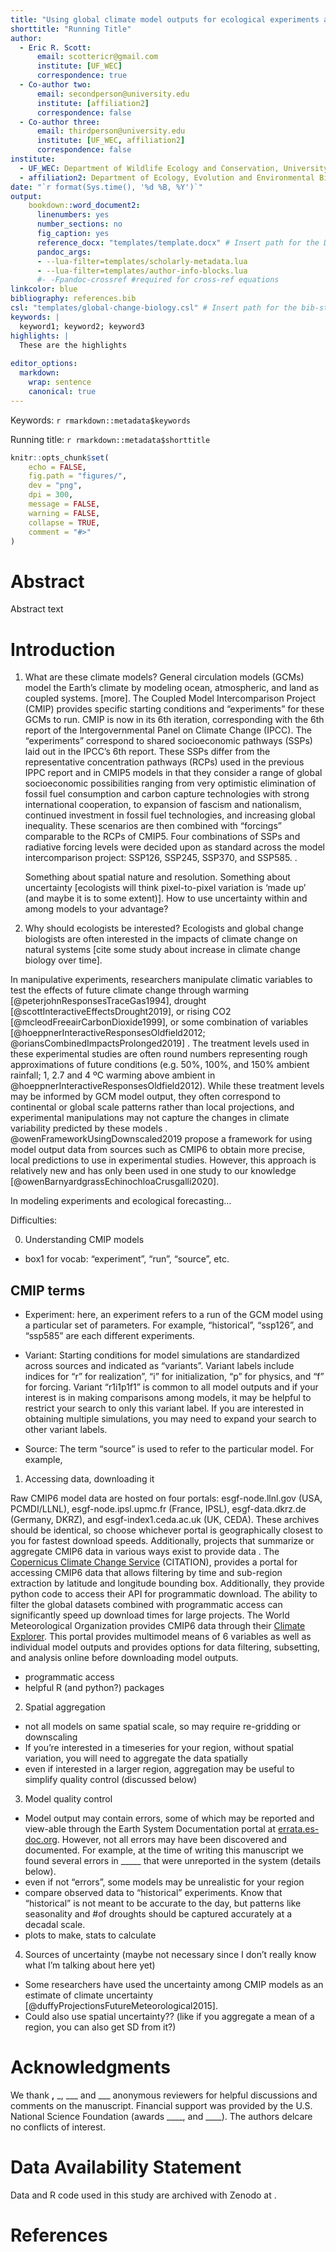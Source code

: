 ```yaml
---
title: "Using global climate model outputs for ecological experiments and forecasting at a local scale"
shorttitle: "Running Title"
author:
  - Eric R. Scott:
      email: scottericr@gmail.com
      institute: [UF_WEC]
      correspondence: true
  - Co-author two:
      email: secondperson@university.edu
      institute: [affiliation2]
      correspondence: false
  - Co-author three:
      email: thirdperson@university.edu
      institute: [UF_WEC, affiliation2]
      correspondence: false
institute:
  - UF_WEC: Department of Wildlife Ecology and Conservation, University of Florida, Gainesville, Florida 32611-0430
  - affiliation2: Department of Ecology, Evolution and Environmental Biology, Example University 123 Center Avenue, New York, New York 10027 USA
date: "`r format(Sys.time(), '%d %B, %Y')`"
output: 
    bookdown::word_document2:
      linenumbers: yes
      number_sections: no
      fig_caption: yes
      reference_docx: "templates/template.docx" # Insert path for the DOCX file
      pandoc_args:
      - --lua-filter=templates/scholarly-metadata.lua
      - --lua-filter=templates/author-info-blocks.lua
      #- -Fpandoc-crossref #required for cross-ref equations
linkcolor: blue
bibliography: references.bib
csl: "templates/global-change-biology.csl" # Insert path for the bib-style
keywords: |
  keyword1; keyword2; keyword3
highlights: |
  These are the highlights
  
editor_options:
  markdown:
    wrap: sentence
    canonical: true
---
```


<!-- This is the format for text comments that will be ignored during renderings. Do not put R code in these comments because it will not be ignored. -->

<!-- With the following code you can access and display values from the yml header above. -->

Keywords: `r rmarkdown::metadata$keywords`

Running title: `r rmarkdown::metadata$shorttitle`

<!-- Highlights: `r rmarkdown::metadata$highlights` -->

<!-- The following code chunk defines some general settings how code chunks should behave. -->

```r
knitr::opts_chunk$set(
	echo = FALSE,
	fig.path = "figures/",
	dev = "png",
	dpi = 300,
	message = FALSE,
	warning = FALSE,
	collapse = TRUE,
	comment = "#>"
)
```

# Abstract

Abstract text

\pagebreak

# Introduction

1.  What are these climate models?
    General circulation models (GCMs) model the Earth's climate by modeling ocean, atmospheric, and land as coupled systems.
    [more].
    The Coupled Model Intercomparison Project (CMIP) provides specific starting conditions and "experiments" for these GCMs to run.
    CMIP is now in its 6th iteration, corresponding with the 6th report of the Intergovernmental Panel on Climate Change (IPCC).
    The "experiments" correspond to shared socioeconomic pathways (SSPs) laid out in the IPCC's 6th report.
    These SSPs differ from the representative concentration pathways (RCPs) used in the previous IPPC report and in CMIP5 models in that they consider a range of global socioeconomic possibilities ranging from very optimistic elimination of fossil fuel consumption and carbon capture technologies with strong international cooperation, to expansion of fascism and nationalism, continued investment in fossil fuel technologies, and increasing global inequality.
    These scenarios are then combined with "forcings" comparable to the RCPs of CMIP5.
    Four combinations of SSPs and radiative forcing levels were decided upon as standard across the model intercomparison project: SSP126, SSP245, SSP370, and SSP585.
    <!--# in box, explain that SSP126 is actually SSP1 (sustainable, reduced inequality) with a 2.6 Wm-1 forcing level -->.

    Something about spatial nature and resolution.
    Something about uncertainty [ecologists will think pixel-to-pixel variation is 'made up' (and maybe it is to some extent)].
    How to use uncertainty within and among models to your advantage?

2.  Why should ecologists be interested?
    Ecologists and global change biologists are often interested in the impacts of climate change on natural systems [cite some study about increase in climate change biology over time].

In manipulative experiments, researchers manipulate climatic variables to test the effects of future climate change through warming [@peterjohnResponsesTraceGas1994], drought [@scottInteractiveEffectsDrought2019], or rising CO2 [@mcleodFreeairCarbonDioxide1999], or some combination of variables [@hoeppnerInteractiveResponsesOldfield2012; @oriansCombinedImpactsProlonged2019] <!--# add citations probably, especially warming.  Add an arctic example with those plastic hexagon things -->.
The treatment levels used in these experimental studies are often round numbers representing rough approximations of future conditions (e.g. 50%, 100%, and 150% ambient rainfall; 1, 2.7 and 4 ºC warming above ambient in @hoeppnerInteractiveResponsesOldfield2012).
While these treatment levels may be informed by GCM model output, they often correspond to continental or global scale patterns rather than local projections, and experimental manipulations may not capture the changes in climate variability predicted by these models <!--# example and citation -->.
@owenFrameworkUsingDownscaled2019 propose a framework for using model output data from sources such as CMIP6 to obtain more precise, local predictions to use in experimental studies.
However, this approach is relatively new and has only been used in one study to our knowledge [@owenBarnyardgrassEchinochloaCrusgalli2020].

In modeling experiments and ecological forecasting...

Difficulties: <!--# should re-read Owen et al. to make sure I'm not missing anything -->

0.  Understanding CMIP models

-   box1 for vocab: "experiment", "run", "source", etc.

## CMIP terms

-   Experiment: here, an experiment refers to a run of the GCM model using a particular set of parameters.
    For example, "historical", "ssp126", and "ssp585" are each different experiments.

-   Variant: Starting conditions for model simulations are standardized across sources and indicated as "variants".
    Variant labels include indices for "r" for realization", "i" for initialization, "p" for physics, and "f" for forcing. <!--# sentence to decode variant labels or at least direct reader to documentation -->Variant "r1i1p1f1" is common to all model outputs and if your interest is in making comparisons among models, it may be helpful to restrict your search to only this variant label. If you are interested in obtaining multiple simulations, you may need to expand your search to other variant labels.

-   Source: The term "source" is used to refer to the particular model.
    For example, <!--# some example models, including two by same agency to drive home the point -->

1.  Accessing data, downloading it

Raw CMIP6 model data are hosted on four portals: esgf-node.llnl.gov (USA, PCMDI/LLNL), esgf-node.ipsl.upmc.fr (France, IPSL), esgf-data.dkrz.de (Germany, DKRZ), and esgf-index1.ceda.ac.uk (UK, CEDA).
These archives should be identical, so choose whichever portal is geographically closest to you for fastest download speeds.
Additionally, projects that summarize or aggregate CMIP6 data in various ways exist to provide data <!--# revise! -->.
The [Copernicus Climate Change Service](%5Bhttps://cds.climate.copernicus.eu%5D(https://cds.climate.copernicus.eu/#!/home)/) (CITATION), provides a portal for accessing CMIP6 data that allows filtering by time and sub-region extraction by latitude and longitude bounding box.
Additionally, they provide python code to access their API for programmatic download.
The ability to filter the global datasets combined with programmatic access can significantly speed up download times for large projects.
The World Meteorological Organization provides CMIP6 data through their [Climate Explorer](%5Bhttps://climexp.knmi.nl/%5D(https://climexp.knmi.nl/start.cgi)).
This portal provides multimodel means of 6 variables as well as individual model outputs and provides options for data filtering, subsetting, and analysis online before downloading model outputs.

-   programmatic access
-   helpful R (and python?) packages

2.  Spatial aggregation

-   not all models on same spatial scale, so may require re-gridding or downscaling
-   If you're interested in a timeseries for your region, without spatial variation, you will need to aggregate the data spatially
-   even if interested in a larger region, aggregation may be useful to simplify quality control (discussed below)

3.  Model quality control

-   Model output may contain errors, some of which may be reported and view-able through the Earth System Documentation portal at [errata.es-doc.org](https://errata.es-doc.org/static/index.html). However, not all errors may have been discovered and documented. For example, at the time of writing this manuscript we found several errors in \_\_\_\_\_ that were unreported in the system (details below).
-   even if not "errors", some models may be unrealistic for your region
-   compare observed data to "historical" experiments. Know that "historical" is not meant to be accurate to the day, but patterns like seasonality and \#of droughts should be captured accurately at a decadal scale.
-   plots to make, stats to calculate

4.  Sources of uncertainty (maybe not necessary since I don't really know what I'm talking about here yet)

-   Some researchers have used the uncertainty among CMIP models as an estimate of climate uncertainty [@duffyProjectionsFutureMeteorological2015].
-   Could also use spatial uncertainty?? (like if you aggregate a mean of a region, you can also get SD from it?)

# Acknowledgments

We thank **,** \_, \_\_\_ and \_\_\_ anonymous reviewers for helpful discussions and comments on the manuscript.
Financial support was provided by the U.S.
National Science Foundation (awards \_\_\_\_, and \_\_\_\_).
The authors delcare no conflicts of interest.

# Data Availability Statement

Data and R code used in this study are archived with Zenodo at <doi url>.

\pagebreak

# References

<!-- The following line ensures the references appear here for the MS Word or HTML output files, rather than right at the end of the document (this will not work for PDF files):  -->

::: {#refs}
:::
